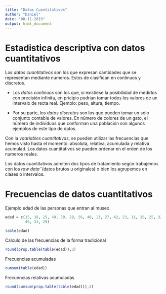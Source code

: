 ```yaml
---
title: "Datos Cuantitativos"
author: "Daniel"
date: "08-11-2019"
output: html_document
---
```


# Estadistica descriptiva con datos cuantitativos

Los *datos cuantitativos* son los que expresan cantidades que se representan mediante numeros. Estos de clasifican en continuos y discretos.

* Los *datos continuos* son los que, si existiese la posibilidad de medirlos con precisión infinita, en pricipio podrian tomar todos los valores de un intervalo de recta real. Ejemplo: peso, altura, tiempo.

* Por su parte, los *datos discretos* son los que pueden tomar un solo conjunto contable de valores. En número de colores de un gato, el número de individuos que conforman una población son algunos ejemplos de este tipo de datos.

Con la *vaariables cuantitativas*, se pueden utilizar las frecuencias que hemos visto hasta el momento: absoluta, relativa, acumulada y relativa acumulad. Los datos cuantitativos se pueden ordenar en el orden de los numeros reales.

Los datos cuantitativos admiten dos tipos de tratamiento según trabajemos con los *raw data*¨(datos brutos u originales) o bien los agrupemos en clases o intervalos.

# Frecuencias de datos cuantitativos

Ejemplo edad de las personas que entran al museo.

```r
edad = c(15, 18, 25, 40, 30, 29, 56, 40, 13, 27, 42, 23, 11, 26, 25, 32, 30,
         40, 33, 29)

table(edad)
```
Calculo de las frecuencias de la forma tradicional

```r
round(prop.table(table(edad)),3)
```


Frecuencias acumuladas
```r
cumsum(table(edad))
```

Frecuencias relativas acumuladas.

```r
round(cumsum(prop.table(table(edad))),3)
```














